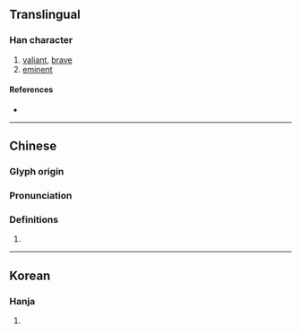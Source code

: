 {{character info}}
==Translingual==

===Han character===
{{Han char|rn=9|rad=人|as=18|sn=20|four=|canj=OUOB|ids=⿰亻巂 <small>(GT)</small>,⿰亻雟 <small>(K)</small>}}

# [[valiant]], [[brave]]
# [[eminent]]

====References====
* {{Han ref|kx=0121.320|dkj=01304|hdz=10238.110|uh=5136|ud=20790}}

----

==Chinese==
{{zh-forms}}

===Glyph origin===
{{Han etym}}

===Pronunciation===
{{zh-pron
|m=huì,xié
|c=wai6
|mc=y
|oc=y
|ma=
|cat=
}}

===Definitions===
{{zh-hanzi}}

# {{rfdef|zh}}

{{zh-attn-split}}

----

==Korean==

===Hanja===
{{ko-hanja|hangeul=[[혜]], [[휴]]|rv=hye, hyu|mr=hye, hyu}}

# {{rfdef|ko|sort=人18}}